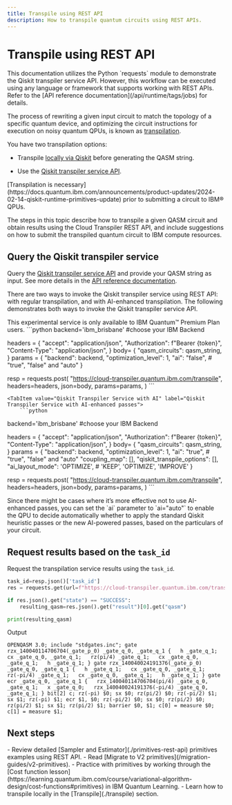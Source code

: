 ```yaml
---
title: Transpile using REST API
description: How to transpile quantum circuits using REST APIs.
---
```


# Transpile using REST API

<Admonition type="note">
    This documentation utilizes the Python `requests` module to demonstrate the Qiskit transpiler service API. However, this workflow can be executed using any language or framework that supports working with REST APIs. Refer to the [API reference documentation](/api/runtime/tags/jobs) for details.
</Admonition>

The process of rewriting a given input circuit to match the topology of a specific quantum device, and optimizing the circuit instructions for execution on noisy quantum QPUs, is known as [transpilation](./transpile).

You have two transpilation options: 

* Transpile [locally via Qiskit](./defaults-and-configuration-options) before generating the QASM string.

* Use the [Qiskit transpiler service API](https://cloud-transpiler.quantum.ibm.com/docs).

<Admonition type="note">
    [Transpilation is necessary](https://docs.quantum.ibm.com/announcements/product-updates/2024-02-14-qiskit-runtime-primitives-update) prior to submitting a circuit to IBM&reg; QPUs.
</Admonition>

The steps in this topic describe how to transpile a given QASM circuit and obtain results using the Cloud Transpiler REST API, and include suggestions on how to submit the transpiled quantum circuit to IBM compute resources. 

## Query the Qiskit transpiler service

Query the [Qiskit transpiler service API](https://cloud-transpiler.quantum-computing.ibm.com/docs) and provide your QASM string as input. See more details in the [API reference documentation](/api/qiskit-transpiler-service-rest).

There are two ways to invoke the Qiskit transpiler service using REST API: with regular transpilation, and with AI-enhanced transpilation. The following demonstrates both ways to invoke the Qiskit transpiler service API.

<Admonition type="note">
    This experimental service is only available to IBM Quantum&trade; Premium Plan users.
</Admonition>

<Tabs>
    <TabItem value="Qiskit Transpiler Service" label="Qiskit Transpiler Service">
        ```python
backend='ibm_brisbane' #choose your IBM Backend

headers = {
    "accept": "application/json",
    "Authorization": f"Bearer {token}",
    "Content-Type": "application/json",
        }
body= {
    "qasm_circuits": qasm_string,
}
params = {
        "backend": backend,
        "optimization_level": 1,
        "ai": "false", # "true", "false" and "auto"
        }

resp = requests.post(
            "https://cloud-transpiler.quantum.ibm.com/transpile",
            headers=headers,
            json=body,
            params=params,
        )
        ```
    </TabItem>

    <TabItem value="Qiskit Transpiler Service with AI" label="Qiskit Transpiler Service with AI-enhanced passes">
        ```python
backend='ibm_brisbane' #choose your IBM Backend

headers = {
    "accept": "application/json",
    "Authorization": f"Bearer {token}",
    "Content-Type": "application/json",
        }
body= {
    "qasm_circuits": qasm_string,
}
params = {
        "backend": backend,
        "optimization_level": 1,
        "ai": "true", # "true", "false" and "auto"
        "coupling_map": [],
        "qiskit_transpile_options": [],
        "ai_layout_mode": 'OPTIMIZE', # 'KEEP', 'OPTIMIZE', 'IMPROVE'
        }

resp = requests.post(
            "https://cloud-transpiler.quantum.ibm.com/transpile",
            headers=headers,
            json=body,
            params=params,
        )
        ```
    </TabItem>
</Tabs>


<Admonition type="note">
    Since there might be cases where it’s more effective not to use AI-enhanced passes, you can set the `ai` parameter to `ai="auto"` to enable the QPU to decide automatically whether to apply the standard Qiskit heuristic passes or the new AI-powered passes, based on the particulars of your circuit. 
</Admonition>

## Request results based on the `task_id`

Request the transpilation service results using the `task_id`.

```python
task_id=resp.json()['task_id']
res = requests.get(url=f"https://cloud-transpiler.quantum.ibm.com/transpile/{task_id}", headers=headers)

if res.json().get("state") == "SUCCESS":
    resulting_qasm=res.json().get("result")[0].get("qasm")

print(resulting_qasm)
```
Output
```text
OPENQASM 3.0; include "stdgates.inc"; gate rzx_140040114706704(_gate_p_0) _gate_q_0, _gate_q_1 {   h _gate_q_1;   cx _gate_q_0, _gate_q_1;   rz(pi/4) _gate_q_1;   cx _gate_q_0, _gate_q_1;   h _gate_q_1; } gate rzx_140040024191376(_gate_p_0) _gate_q_0, _gate_q_1 {   h _gate_q_1;   cx _gate_q_0, _gate_q_1;   rz(-pi/4) _gate_q_1;   cx _gate_q_0, _gate_q_1;   h _gate_q_1; } gate ecr _gate_q_0, _gate_q_1 {   rzx_140040114706704(pi/4) _gate_q_0, _gate_q_1;   x _gate_q_0;   rzx_140040024191376(-pi/4) _gate_q_0, _gate_q_1; } bit[2] c; rz(-pi) $0; sx $0; rz(pi/2) $0; rz(-pi/2) $1; sx $1; rz(-pi) $1; ecr $1, $0; rz(-pi/2) $0; sx $0; rz(pi/2) $0; rz(pi/2) $1; sx $1; rz(pi/2) $1; barrier $0, $1; c[0] = measure $0; c[1] = measure $1;
```

## Next steps

<Admonition type="tip" title="Recommendations">
    - Review detailed [Sampler and Estimator](./primitives-rest-api) primitives examples using REST API.
    - Read [Migrate to V2 primitives](/migration-guides/v2-primitives).
    - Practice with primitives by working through the [Cost function lesson](https://learning.quantum.ibm.com/course/variational-algorithm-design/cost-functions#primitives) in IBM Quantum Learning.
    - Learn how to transpile locally in the [Transpile](./transpile) section.
</Admonition>